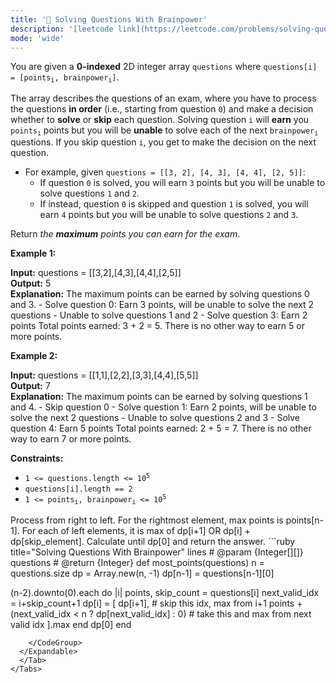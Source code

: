```yaml
---
title: '🧀 Solving Questions With Brainpower'
description: '[leetcode link](https://leetcode.com/problems/solving-questions-with-brainpower/description/)'
mode: 'wide'
---
```

<Tabs>
  <Tab title="Question" icon="circle-question" iconType="regular">
    <Card>
      <p>You are given a <strong>0-indexed</strong> 2D integer array <code>questions</code> where <code>questions[i] = [points<sub>i</sub>, brainpower<sub>i</sub>]</code>.</p>  <p>The array describes the questions of an exam, where you have to process the questions <strong>in order</strong> (i.e., starting from question <code>0</code>) and make a decision whether to <strong>solve</strong> or <strong>skip</strong> each question. Solving question <code>i</code> will <strong>earn</strong> you <code>points<sub>i</sub></code> points but you will be <strong>unable</strong> to solve each of the next <code>brainpower<sub>i</sub></code> questions. If you skip question <code>i</code>, you get to make the decision on the next question.</p>  <ul>  <li>For example, given <code>questions = [[3, 2], [4, 3], [4, 4], [2, 5]]</code>:   <ul>   <li>If question <code>0</code> is solved, you will earn <code>3</code> points but you will be unable to solve questions <code>1</code> and <code>2</code>.</li>   <li>If instead, question <code>0</code> is skipped and question <code>1</code> is solved, you will earn <code>4</code> points but you will be unable to solve questions <code>2</code> and <code>3</code>.</li>  </ul>  </li> </ul>  <p>Return <em>the <strong>maximum</strong> points you can earn for the exam</em>.</p>   <p><strong class="example">Example 1:</strong></p>   <strong>Input:</strong> questions = [[3,2],[4,3],[4,4],[2,5]] <br/> <strong>Output:</strong> 5 <br/> <strong>Explanation:</strong> The maximum points can be earned by solving questions 0 and 3. - Solve question 0: Earn 3 points, will be unable to solve the next 2 questions - Unable to solve questions 1 and 2 - Solve question 3: Earn 2 points Total points earned: 3 + 2 = 5. There is no other way to earn 5 or more points.   <p><strong class="example">Example 2:</strong></p>   <strong>Input:</strong> questions = [[1,1],[2,2],[3,3],[4,4],[5,5]] <br/> <strong>Output:</strong> 7 <br/> <strong>Explanation:</strong> The maximum points can be earned by solving questions 1 and 4. - Skip question 0 - Solve question 1: Earn 2 points, will be unable to solve the next 2 questions - Unable to solve questions 2 and 3 - Solve question 4: Earn 5 points Total points earned: 2 + 5 = 7. There is no other way to earn 7 or more points.    <p><strong>Constraints:</strong></p>  <ul>  <li><code>1 &lt;= questions.length &lt;= 10<sup>5</sup></code></li>  <li><code>questions[i].length == 2</code></li>  <li><code>1 &lt;= points<sub>i</sub>, brainpower<sub>i</sub> &lt;= 10<sup>5</sup></code></li> </ul> 
    </Card>
  </Tab>
  <Tab title="Solution" icon="lightbulb" iconType="regular" >
    <Card>
      Process from right to left. For the rightmost element, max points is points[n-1]. For each of left elements, it is max of dp[i+1] OR dp[i] + dp[skip_element]. Calculate until dp[0] and return the answer.
    </Card>
  <Expandable title="code">
    <CodeGroup dropdown>
```ruby title="Solving Questions With Brainpower" lines
# @param {Integer[][]} questions
# @return {Integer}
def most_points(questions)
  n = questions.size
  dp = Array.new(n, -1)
  dp[n-1] = questions[n-1][0]

  (n-2).downto(0).each do |i|
    points, skip_count = questions[i]
    next_valid_idx = i+skip_count+1
    dp[i] = [
      dp[i+1],  # skip this idx, max from i+1
      points + (next_valid_idx < n ? dp[next_valid_idx] : 0) # take this and max from next valid idx
    ].max
  end
  dp[0]
end
```
    </CodeGroup>
  </Expandable>
  </Tab>
</Tabs>